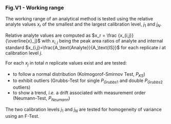 ### Fig.V1 - Working range

The working range of an analytical method is tested using the relative 
analyte values $x_r$ of the smallest and the largest calibration level, $j_1$
and $j_N$.

Relative analyte values are computed as $x_r = \frac {x_{i,j}} {\overline{x}_j}$ 
with $x_{i,j}$ being the peak area ratios of analyte and internal standard 
$x_{i,j}=\frac{A_\text{Analyte}}{A_\text{IS}}$ for each replicate $i$ at calibration level
$j$.

For each $x_j$ in total $n$ replicate values exist and are tested:

- to follow a normal distribution (Kolmogorof-Smirnov Test, $P_{KS}$)
- to exhibit outliers (Grubbs-Test for single $P_{Grubbs1}$ and double $P_{Grubbs2}$ outliers)
- to show a trend, *i.e.* a drift associated with measurement order (Neumann-Test, $P_{Neumann}$)

The two calibration levels $j_1$ and $j_N$ are tested for homogeneity 
of variance using an F-Test.